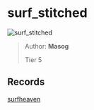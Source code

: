 
# surf_stitched

![surf_stitched](https://raw.githubusercontent.com/Sayt123/SurfMapPics/Maps-and-bonuses/csgo/surf_stitched.jpg)

> Author: **Masog**
>
> Tier 5

## Records

[surfheaven](https://surfheaven.eu/map/surf_stitched)
